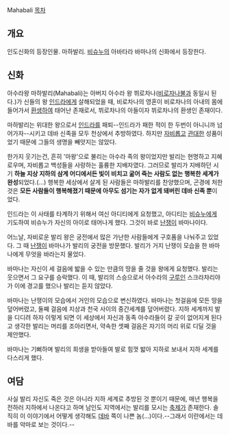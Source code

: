 Mahabali
[[목차]]
== 개요 ==
인도신화의 등장인물. 마하발리. [[비슈누]]의 아바타라 바마나의 신화에서 등장한다.

== 신화 ==
아수라왕 마하발리(Mahabali)는 아버지 아수라 왕 뷔로차나([[비로자나불]]과 동일시 된다.)가 신들의 왕 [[인드라]]에게 살해되었을 때, 비로차나의 영혼이 비로차나의 아내의 몸에 들어가서 [[환생]]하여 태어난 존재로서, 뷔로차나의 아들이자 뷔로차나의 환생인 존재이다. 

마하발리는 위대한 왕으로서 [[인드라]]를 패퇴--인드라가 패한 적이 한 두번이 아니니까 넘어가자--시키고 데바 신족을 모두 천상에서 추방하였다. 하지만 [[자비]]롭고 [[관대]]한 성품이었기 때문에 그들의 생명을 빼앗지는 않았다.

한가지 웃기는건, 흔히 '마왕'으로 불리는 아수라 족의 왕이었지만 발리는 현명하고 지혜로우며, 자비롭고 백성들을 사랑하는 훌륭한 지배자였다. 그러므로 발리가 지배하던 시기 '''하늘 지상 지하의 삼계 어디에서든 빛이 비치고 굶어 죽는 사람도 없는 행복한 세계가 완성'''되었다.(…) 행복한 세상에서 살게 된 사람들은 마하발리를 찬양했으며, 곤경에 처한 것은 '''모든 사람들이 행복해졌기 때문에 아무도 섬기는 자가 없게 돼버린 데바 신족 뿐'''이었다.

인드라는 이 사태를 타계하기 위해서 여신 아디티에게 요청했고, 아디티는 [[비슈누]]에게 기도하여 비슈누가 자신의 아이로 태어나게 했다. 그것이 바로 [[난쟁이]] 바마나이다.

어느날, 자비로운 발리 왕은 궁전에서 많은 가난한 사람들에게 구호품을 나눠주고 있었다. 그 때 [[난쟁이]] 바마나가 발리의 궁전을 방문했다. 발리가 거지 난쟁이 모습을 한 바마나에게 무엇을 바라는지 물었다.

바마나는 자신이 세 걸음에 밟을 수 있는 만큼의 땅을 줄 것을 왕에게 요청했다. 발리는 웃으면서 그 요구를 승락했다. 이 때, 발리의 스승으로서 아수라의 [[구루]]인 스크라챠리야가 이에 경고를 했으나 발리는 듣지 않았다.

바마나는 난쟁이의 모습에서 거인의 모습으로 변신하였다. 바마나는 첫걸음에 모든 땅을 덮어버렸고, 둘째 걸음에 지상과 천국 사이의 중간세계를 덮어버렸다. 지하 세계까지 발을 디디려 하자 이렇게 되면 이 세상에서 자신과 동족 아수라들이 갈 곳이 없어지게 된다고 생각한 발리는 머리를 조아리면서, 약속한 셋째 걸음은 자기의 머리 위로 디딜 것을 제안했다.

바마나는 기뻐하며 발리의 희생을 받아들여 발로 힘껏 밟아 지하로 보내서 지하 세계를 다스리게 했다.

== 여담 ==
사실 발리 자신도 죽은 것은 아니라 지하 세계로 추방된 것 뿐이기 때문에, 매년 행복을 전하러 지하에서 나온다고 하며 남인도 지역에서는 발리를 모시는 [[축제]]가 존재한다. 솔직히 이 이야기에서 어떻게 생각해도 [[데바]] 쪽이 나쁜 놈(…)이다.--그래서 이란에서는 데바를 악마로 보는 것이다.--
